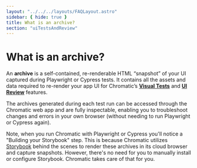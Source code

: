 ```yaml
---
layout: "../../../layouts/FAQLayout.astro"
sidebar: { hide: true }
title: What is an archive?
section: "uiTestsAndReview"
---
```


# What is an archive?

An **archive** is a self-contained, re-renderable HTML “snapshot” of your UI captured during Playwright or Cypress tests. It contains all the assets and data required to re-render your app UI for Chromatic’s [**Visual Tests**](/docs/visual) and [**UI Review**](/docs/review) features.

The archives generated during each test run can be accessed through the Chromatic web app and are fully inspectable, enabling you to troubleshoot changes and errors in your own browser (without needing to run Playwright or Cypress again).

Note, when you run Chromatic with Playwright or Cypress you'll notice a "Building your Storybook" step. This is because Chromatic utilizes [Storybook](https://storybook.js.org/) behind the scenes to render these archives in its cloud browser and capture snapshots. However, there's no need for you to manually install or configure Storybook. Chromatic takes care of that for you.
